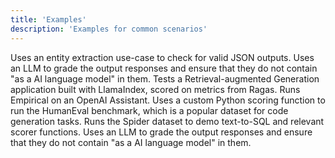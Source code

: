 ```yaml
---
title: 'Examples'
description: 'Examples for common scenarios'
---
```


<CardGroup cols={2}>
  <Card
    title="Basic"
    href="https://github.com/empirical-run/empirical/tree/main/examples/basic"
  >
    Uses an entity extraction use-case to check for valid JSON outputs.
  </Card>
    <Card
    title="Tool calling"
    href="https://github.com/empirical-run/empirical/tree/main/examples/tool_calls"
  >
    Uses an LLM to grade the output responses and ensure that they do not
    contain "as a AI language model" in them.
  </Card>
  <Card
    title="RAG"
    href="https://github.com/empirical-run/empirical/tree/main/examples/rag"
  >
    Tests a Retrieval-augmented Generation application built with LlamaIndex, scored on
    metrics from Ragas.
  </Card>
    <Card
    title="OpenAI Assistants"
    href="https://github.com/empirical-run/empirical/tree/main/examples/assistants"
  >
    Runs Empirical on an OpenAI Assistant.
  </Card>
  <Card
    title="HumanEval"
    href="https://github.com/empirical-run/empirical/tree/main/examples/humaneval"
  >
    Uses a custom Python scoring function to run the HumanEval benchmark, which is
    a popular dataset for code generation tasks.
  </Card>
  <Card
    title="Spider"
    href="https://github.com/empirical-run/empirical/tree/main/examples/spider"
  >
    Runs the Spider dataset to demo text-to-SQL and relevant scorer functions.
  </Card>
  <Card
    title="Chat bot with LLM scorer"
    href="https://github.com/empirical-run/empirical/tree/main/examples/chatbot"
  >
    Uses an LLM to grade the output responses and ensure that they do not
    contain "as a AI language model" in them.
  </Card>
</CardGroup>
